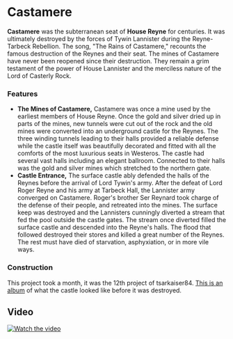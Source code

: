 
# Castamere

<ProjectDetails
  floatRight
  region="Westerlands"
  house="House Reyne"
  type="Ruin"
  status="Completed"
  warp="/warp castamere"
  projectLead="tsarkaiser84"
  dateStarted="April 19, 2016"
  dateCompleted="April 19, 2016"
/>

**Castamere** was the subterranean seat of **House Reyne** for centuries. It was ultimately destroyed by the forces of Tywin Lannister during the Reyne-Tarbeck Rebellion. The song, "The Rains of Castamere," recounts the famous destruction of the Reynes and their seat. The mines of Castamere have never been reopened since their destruction. They remain a grim testament of the power of House Lannister and the merciless nature of the Lord of Casterly Rock.

### Features

* **The Mines of Castamere,** Castamere was once a mine used by the earliest members of House Reyne. Once the gold and silver dried up in parts of the mines, new tunnels were cut out of the rock and the old mines were converted into an underground castle for the Reynes. The three winding tunnels leading to their halls provided a reliable defense while the castle itself was beautifully decorated and fitted with all the comforts of the most luxurious seats in Westeros. The castle had several vast halls including an elegant ballroom. Connected to their halls was the gold and silver mines which stretched to the northern gate.
* **Castle Entrance,** The surface castle ably defended the halls of the Reynes before the arrival of Lord Tywin's army. After the defeat of Lord Roger Reyne and his army at Tarbeck Hall, the Lannister army converged on Castamere. Roger's brother Ser Reynard took charge of the defense of their people, and retreated into the mines. The surface keep was destroyed and the Lannisters cunningly diverted a stream that fed the pool outside the castle gates. The stream once diverted filled the surface castle and descended into the Reyne's halls. The flood that followed destroyed their stores and killed a great number of the Reynes. The rest must have died of starvation, asphyxiation, or in more vile ways.

### Construction

This project took a month, it was the 12th project of tsarkaiser84. [This is an album](https://imgur.com/a/gNrdX) of what the castle looked like before it was destroyed.

## Video


[![Watch the video](https://img.youtube.com/vi/DICACfoQN1o/0.jpg)](https://www.youtube.com/embed/DICACfoQN1o)